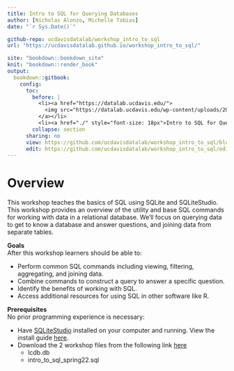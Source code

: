 ```yaml
---
title: Intro to SQL for Querying Databases
author: [Nicholas Alonzo, Michelle Tobias]
date: "`r Sys.Date()`"

github-repo: ucdavisdatalab/workshop_intro_to_sql
url: "https://ucdavisdatalab.github.io/workshop_intro_to_sql/"

site: "bookdown::bookdown_site"
knit: "bookdown::render_book"
output:
  bookdown::gitbook:
    config:
      toc:
        before: |
          <li><a href="https://datalab.ucdavis.edu/">
            <img src="https://datalab.ucdavis.edu/wp-content/uploads/2019/07/datalab-logo-full-color-rgb-1.png" style="height: 100%; width: 100%; object-fit: contain" />
          </a></li>
          <li><a href="./" style="font-size: 18px">Intro to SQL for Querying Databases</a></li>
        collapse: section
      sharing: no
      view: https://github.com/ucdavisdatalab/workshop_intro_to_sql/blob/master/%s
      edit: https://github.com/ucdavisdatalab/workshop_intro_to_sql/edit/master/%s
---
```


# Overview {-}

This workshop teaches the basics of SQL using SQLite and SQLiteStudio. This workshop provides an overview of the utility and base SQL commands for working with data in a relational database. We’ll focus on querying data to get to know a database and answer questions, and joining data from separate tables.

__Goals__  
After this workshop learners should be able to:

- Perform common SQL commands including viewing, filtering, aggregating, and joining data.
- Combine commands to construct a query to answer a specific question.
- Identify the benefits of working with SQL.
- Access additional resources for using SQL in other software like R.

__Prerequisites__  
No prior programming experience is necessary: 

- Have [SQLiteStudio](https://sqlitestudio.pl/) installed on your computer and running. View the install guide [here](https://ucdavisdatalab.github.io/install_guides/sql-and-database-tools.html#sqlitestudio).
- Download the 2 workshop files from the following link [here]()
  - lcdb.db
  - intro_to_sql_spring22.sql